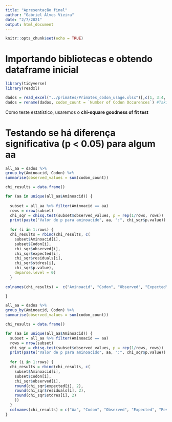 ```yaml
---
title: "Apresentação final"
author: "Gabriel Alves Vieira"
date: "2/7/2021"
output: html_document
---
```


```r
knitr::opts_chunk$set(echo = TRUE)
```

# Importando bibliotecas e obtendo dataframe inicial



```r
library(tidyverse)
library(readxl)
```

```r
dados = read_excel("../primates/Primates_codon_usage.xlsx")[,c(1, 3:4, 6:8)]
dados = rename(dados, codon_count = `Number of Codon Occurences`) #Taking only the columns we're interested in
```


Como teste estatístico, usaremos o **chi-square goodness of fit test**


# Testando se há diferença significativa (p < 0.05) para algum aa


```r
all_aa = dados %>%
group_by(Aminoacid, Codon) %>%
summarise(observed_values = sum(codon_count))

chi_results = data.frame()

for (aa in unique(all_aa$Aminoacid)) {
  
  subset = all_aa %>% filter(Aminoacid == aa)
  rows = nrow(subset)
  chi_sqr = chisq.test(subset$observed_values, p = rep(1/rows, rows))
  print(paste("Valor de p para aminoacido", aa, ":", chi_sqr$p.value))
  
  for (i in 1:rows) {
  chi_results = rbind(chi_results, c(
    subset$Aminoacid[i],
    subset$Codon[i],
    chi_sqr$observed[i],
    chi_sqr$expected[i],
    chi_sqr$residuals[i],
    chi_sqr$stdres[i],
    chi_sqr$p.value),
    deparse.level = 0)
  }
  
colnames(chi_results) =  c("Aminoacid", "Codon", "Observed", "Expected", "Residuals", "Stdres", "p-value" )

}
```

```r
all_aa = dados %>%
group_by(Aminoacid, Codon) %>%
summarise(observed_values = sum(codon_count))

chi_results = data.frame()

for (aa in unique(all_aa$Aminoacid)) {
  subset = all_aa %>% filter(Aminoacid == aa)
  rows = nrow(subset)
  chi_sqr = chisq.test(subset$observed_values, p = rep(1/rows, rows))
  print(paste("Valor de p para aminoacido", aa, ":", chi_sqr$p.value))
  
  for (i in 1:rows) {
  chi_results = rbind(chi_results, c(
    subset$Aminoacid[i], 
    subset$Codon[i], 
    chi_sqr$observed[i],
    round(chi_sqr$expected[i], 2),
    round(chi_sqr$residuals[i], 2),
    round(chi_sqr$stdres[i], 2)
    ))
  }
  colnames(chi_results) = c("Aa", "Codon", "Observed", "Expected", "Residuals", "stdres")
}
```
